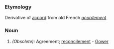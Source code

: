 ===Etymology===
Derivative of [[accord]] from old French ''[[acordement]]''
===Noun===
#''(Obsolete):'' Agreement; [[reconcilement]] - [[Gower]]